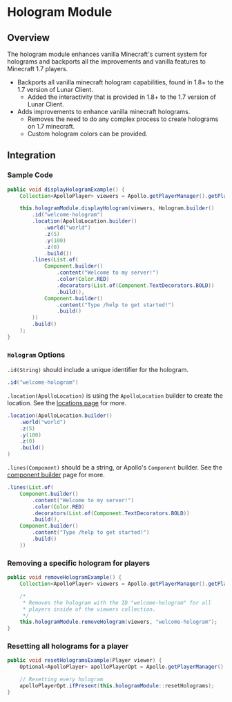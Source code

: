 # Hologram Module

## Overview

The hologram module enhances vanilla Minecraft's current system for holograms and backports all the improvements and vanilla features to Minecraft 1.7 players.

- Backports all vanilla minecraft hologram capabilities, found in 1.8+ to the 1.7 version of Lunar Client.
  - Added the interactivity that is provided in 1.8+ to the 1.7 version of Lunar Client.
- Adds improvements to enhance vanilla minecraft holograms.
  - Removes the need to do any complex process to create holograms on 1.7 minecraft.
  - Custom hologram colors can be provided.

## Integration

### Sample Code

```java
public void displayHologramExample() {
    Collection<ApolloPlayer> viewers = Apollo.getPlayerManager().getPlayers();

    this.hologramModule.displayHologram(viewers, Hologram.builder()
        .id("welcome-hologram")
        .location(ApolloLocation.builder()
            .world("world")
            .z(5)
            .y(100)
            .z(0)
            .build())
        .lines(List.of(
            Component.builder()
                .content("Welcome to my server!")
                .color(Color.RED)
                .decorators(List.of(Component.TextDecorators.BOLD))
                .build(),
            Component.builder()
                .content("Type /help to get started!")
                .build()
        ))
        .build()
    );
}
```

### `Hologram` Options

`.id(String)` should include a unique identifier for the hologram.

```java
.id("welcome-hologram")
```

`.location(ApolloLocation)` is using the `ApolloLocation` builder to create the location. See the [locations page](/apollo/developers/utilities/locations) for more.

```java
.location(ApolloLocation.builder()
    .world("world")
    .z(5)
    .y(100)
    .z(0)
    .build()
) 
```

`.lines(Component)` should be a string, or Apollo's `Component` builder. See the [component builder](/apollo/developers/utilities/components) page for more.

```java
.lines(List.of(
    Component.builder()
        .content("Welcome to my server!")
        .color(Color.RED)
        .decorators(List.of(Component.TextDecorators.BOLD))
        .build(),
    Component.builder()
        .content("Type /help to get started!")
        .build()
    ))
```


### Removing a specific hologram for players

```java
public void removeHologramExample() {
    Collection<ApolloPlayer> viewers = Apollo.getPlayerManager().getPlayers();

    /*
     * Removes the hologram with the ID "welcome-hologram" for all
     * players inside of the viewers collection.
     */
    this.hologramModule.removeHologram(viewers, "welcome-hologram");
}
```

### Resetting all holograms for a player

```java
public void resetHologramsExample(Player viewer) {
    Optional<ApolloPlayer> apolloPlayerOpt = Apollo.getPlayerManager().getPlayer(viewer.getUniqueId());

    // Resetting every hologram
    apolloPlayerOpt.ifPresent(this.hologramModule::resetHolograms);
}
```
